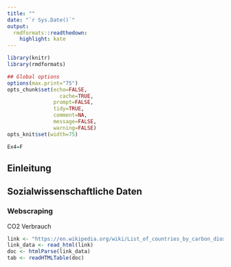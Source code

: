 ```yaml
---
title: ""
date: "`r Sys.Date()`"
output:
  rmdformats::readthedown:
    highlight: kate
---
```



```r
library(knitr)
library(rmdformats)

## Global options
options(max.print="75")
opts_chunk$set(echo=FALSE,
	             cache=TRUE,
               prompt=FALSE,
               tidy=TRUE,
               comment=NA,
               message=FALSE,
               warning=FALSE)
opts_knit$set(width=75)
```

```r
Ex4=F
```


## Einleitung

## Sozialwissenschaftliche Daten

### Webscraping

CO2 Verbrauch

```r
link <- "https://en.wikipedia.org/wiki/List_of_countries_by_carbon_dioxide_emissions_per_capita"
link_data <- read_html(link)
doc <- htmlParse(link_data)
tab <- readHTMLTable(doc)
```
